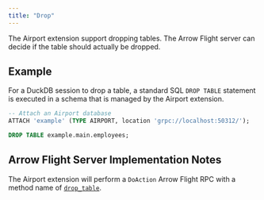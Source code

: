 ```yaml
---
title: "Drop"
---
```


The Airport extension support dropping tables. The Arrow Flight server can decide if the table should actually be dropped.

## Example

For a DuckDB session to drop a table, a standard SQL `DROP TABLE ` statement is executed in a schema that is managed by the Airport extension.

```sql
-- Attach an Airport database
ATTACH 'example' (TYPE AIRPORT, location 'grpc://localhost:50312/');

DROP TABLE example.main.employees;
```

## Arrow Flight Server Implementation Notes

The Airport extension will perform a `DoAction` Arrow Flight RPC with a method name of [`drop_table`](server_action_drop_table.qmd).
